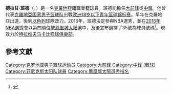 {{noteTA
|G1=NBA
}}
{{Infobox basketball biography
| name = 德拉甘·班德<br />Dragan Bender
| image = Dragan Bender (2).JPG
| caption = 2015年的班德
| position = [[大前鋒|大前鋒]]/[[中鋒_(籃球)|中鋒]]
| height_ft = 6
| height_in = 10.5
| weight_lb = 225
| league = [[以色列籃球超级聯賽|以色列籃球超级聯賽]]<br>[[歐洲籃球聯賽|歐洲籃球聯賽]]
| team = Maccabi Tel Aviv B.C.
| number = 
| birth_date = {{birth date and age|1997|11|17}}
| birth_place = {{BIH}}[[查普利纳|查普利纳]]
| nationality = {{CRO}}
| high_school =
| college =
| draft_year = 2016
| draft_round = 1
| draft_pick = 4
| draft_team = [[鳳凰城太陽|鳳凰城太陽]]
| career_start = 2013
| years1       = [[2012–13克羅地亞A1聯賽|2013]]
| team1        = [[斯普利特籃球俱樂部|斯普利特]]（[[克羅地亞A1聯賽|克羅地亞]]）
| years2       = [[2013–14克罗地亚A1聯賽|2013–2014]]
| team2        = [[斯普利特籃球俱樂部|卡斯特拉]]（[[克羅地亞A1聯賽|克羅地亞]]）
| years3       = [[2014–15年以色列籃球超级聯賽|2014]]–[[2015–16年以色列籃球超级聯賽|2016]]
| team3        = [[特拉维夫马卡比籃球俱樂部|特拉维夫马卡比]]（[[以色列籃球超级聯賽|以色列]]）
| years4       = [[2014–15年以色列籃球甲级聯賽|2014–2015]]
| team4        = → [[拉马干籃球俱樂部|拉马干]]（[[以色列籃球甲级聯賽|以色列]]）
| years5       = {{nbay|2016|start}}–{{nbay|2018|end}} 
| team5        = [[鳳凰城太阳|鳳凰城太阳]]
| years6       = {{nbay|2019|start}}–{{nbay|2019|end}}
| team6        = [[密爾瓦基公鹿|密爾瓦基公鹿]]
| years7       = {{nbay|2019|end}}
| team7        = [[金州勇士|金州勇士]]
| years8       = [[2020–21年以色列籃球超级聯賽|2020]]
| team8        = [[特拉维夫马卡比籃球俱樂部|特拉维夫马卡比]]（[[以色列籃球超级聯賽|以色列]]）
| highlights = 
* [[以色列篮球超级联赛|以色列篮球超级联赛]]全明星赛 ([[2015–16年以色列篮球超级联赛|2016]])
* [[以色列篮球联赛杯|以色列篮球联赛杯]]冠军 ([[2015年以色列篮球联赛杯|2015]])
* [[以色列篮球洲际杯|以色列篮球洲际杯]]冠军 ([[2015年以色列篮球洲际杯|2015]], [[2016年以色列篮球洲际杯|2016]])
* [[Citta_Di_Roma|Citta Di Roma]] All-Tournament Team (2015)
| medaltemplates = 
{{MedalSport|男子[[籃球|籃球]]}}
{{MedalCountry|{{CRO}}}}
{{MedalCompetition|[[欧洲U18篮球锦标赛|欧洲U18篮球锦标赛]]}}
{{MedalBronze|[[2014年欧洲U18篮球锦标赛|2014年土耳其]]|}}

}}

'''德拉甘·班德'''（{{lang-en|'''Dragan Bender'''}}，{{bd|1997年|11月17日}}）是一名[[克羅地亞|克羅地亞]]籍職業籃球員。班德能擔任[[大前鋒|大前鋒]]或[[中鋒_(籃球)|中鋒]]。他曾代表[[克罗地亚国家男子篮球队|克羅地亞国家男子篮球队]]出戰[[欧洲18岁以下青年篮球锦标赛|欧洲18岁以下青年篮球锦标赛]]。早年在克羅地亞出道，後到[[以色列|以色列]]球隊效力。2016年，班德決定參與NBA選秀，並在[[2016年NBA选秀|2016年NBA選秀]]會以第四順位被[[菲尼克斯太阳|鳳凰城太阳]]選中，及後宣布選擇了35號為球員號碼<ref name=jersey1>{{cite news|url=http://www.nba.com/suns/suns-announce-jersey-numbers-2016-rookies-brandon-knight/|title=Suns Announce Jersey Numbers for Rookies, Brandon Knight|work=NBA.com|date=2016-06-01|accessdate=2016-07-05|language=en|archive-date=2019-12-28|archive-url=https://web.archive.org/web/20191228225036/https://www.nba.com/suns/suns-announce-jersey-numbers-2016-rookies-brandon-knight}}</ref>。現效力於[[特拉维夫马卡比籃球俱樂部|特拉维夫马卡比籃球俱樂部]]。

==參考文獻==
{{Reflist}}

{{2016年NBA选秀}}

{{DEFAULTSORT:Bender, Dragan}}
[[Category:克罗地亚男子篮球运动员|Category:克罗地亚男子篮球运动员]]
[[Category:大前鋒|Category:大前鋒]]
[[Category:中鋒_(籃球)|Category:中鋒 (籃球)]]
[[Category:菲尼克斯太阳队球員|Category:菲尼克斯太阳队球員]]
[[Category:鳳凰城太陽選秀指名|Category:鳳凰城太陽選秀指名]]
